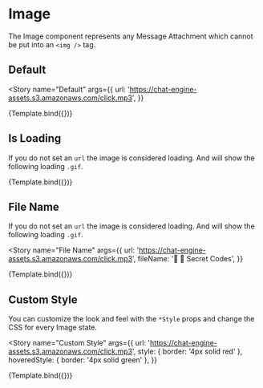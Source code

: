 
<Meta title="Components/File" component={File} />


# Image

The Image component represents any Message Attachment which cannot be put into an `<img />` tag.

## Default

<Story
  name="Default"
  args={{
    url: 'https://chat-engine-assets.s3.amazonaws.com/click.mp3',
  }}
>
  {Template.bind({})}
</Story>

<ArgsTable story="Default" />

## Is Loading

If you do not set an `url` the image is considered loading. And will show the following loading `.gif`.

<Story name="Is Loading" args={{}}>
  {Template.bind({})}
</Story>

## File Name

If you do not set an `url` the image is considered loading. And will show the following loading `.gif`.

<Story
  name="File Name"
  args={{
    url: 'https://chat-engine-assets.s3.amazonaws.com/click.mp3',
    fileName: '🚨 🚨 Secret Codes',
  }}
>
  {Template.bind({})}
</Story>

## Custom Style

You can customize the look and feel with the `*Style` props and change the CSS for every Image state.

<Story
  name="Custom Style"
  args={{
    url: 'https://chat-engine-assets.s3.amazonaws.com/click.mp3',
    style: { border: '4px solid red' },
    hoveredStyle: { border: '4px solid green' },
  }}
>
  {Template.bind({})}
</Story>
